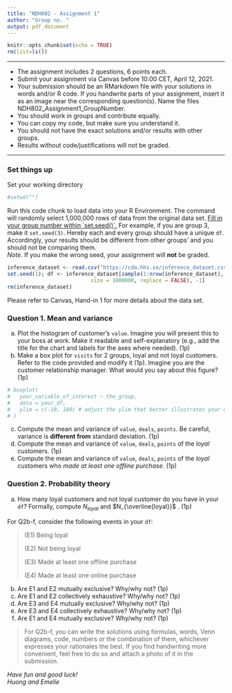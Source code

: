 ```yaml
---
title: "NDH802 - Assignment 1"
author: "Group no. "
output: pdf_document
---
```


```r
knitr::opts_chunk$set(echo = TRUE)
rm(list=ls())
```

------------------------------------------------------------------------

-   The assignment includes 2 questions, 6 points each.
-   Submit your assignment via Canvas before 10:00 CET, April 12, 2021.
-   Your submission should be an RMarkdown file with your solutions in words and/or R code. If you handwrite parts of your assignment, insert it as an image near the corresponding question(s). Name the files NDH802_Assignment1_GroupNumber.
-   You should work in groups and contribute equally.
-   You can copy my code, but make sure you understand it.
-   You should not have the exact solutions and/or results with other groups.
-   Results without code/justifications will not be graded.

------------------------------------------------------------------------

### Set things up

Set your working directory

```r
#setwd("")
```

Run this code chunk to load data into your R Environment. The command will randomly select 1,000,000 rows of data from the original data set. [Fill in your group number within \`set.seed()\`.]{.ul} For example, if you are group 3, make it `set.seed(3)`. Hereby each and every group should have a unique `df`. Accordingly, your results should be different from other groups' and you should not be comparing them.\
*Note*. If you make the wrong seed, your assignment will **not** be graded.

```r
inference_dataset <- read.csv("https://cda.hhs.se/inference_dataset.csv")
set.seed(1); df <- inference_dataset[sample(1:nrow(inference_dataset),
                           size = 1000000, replace = FALSE), -1]
rm(inference_dataset)
```

Please refer to Canvas, Hand-in 1 for more details about the data set.

\newpage

### Question 1. Mean and variance

(a) Plot the histogram of customer's `value`. Imagine you will present this to your boss at work. Make it readable and self-explanatory (e.g., add the title for the chart and labels for the axes where needed). (1p)
(b) Make a box plot for `visits` for 2 groups, loyal and not loyal customers. Refer to the code provided and modify it (1p). Imagine you are the customer relationship manager. What would you say about this figure? (1p)

```r
# boxplot(
#   your_variable_of_interest ~ the_group,
#   data = your_df,
#   ylim = c(-10, 100) # adjust the ylim that better illustrates your data
# )
```

(c) Compute the mean and variance of `value`, `deals`, `points`. Be careful, variance is **different from** standard deviation. (1p)
(d) Compute the mean and variance of `value`, `deals`, `points` of the *loyal* customers. (1p)
(e) Compute the mean and variance of `value`, `deals`, `points` of the *loyal* customers who *made at least one offline purchase*. (1p)

### Question 2. Probability theory

(a) How many loyal customers and not loyal customer do you have in your `df`? Formally, compute $N_{loyal}$ and $N_{\overline{loyal}}$ . (1p)

| For Q2b-f, consider the following events in your `df`:

> (E1) Being loyal
>
> (E2) Not being loyal
>
> (E3) Made at least one offline purchase
>
> (E4) Made at least one online purchase

(b) Are E1 and E2 mutually exclusive? Why/why not? (1p)
(c) Are E1 and E2 collectively exhaustive? Why/why not? (1p)
(d) Are E3 and E4 mutually exclusive? Why/why not? (1p)
(e) Are E3 and E4 collectively exhaustive? Why/why not? (1p)
(f) Are E1 and E4 mutually exclusive? Why/why not? (1p)

> For Q2b-f, you can write the solutions using formulas, words, Venn diagrams, code, numbers or the combination of them, whichever expresses your rationales the best. If you find handwriting more convenient, feel free to do so and attach a photo of it in the submission.

\vfill

*Have fun and good luck!*\
*Huong and Emelie*
